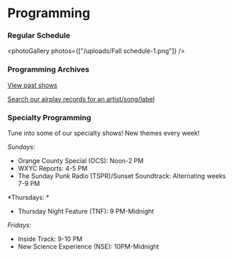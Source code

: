 
# Programming

### Regular Schedule

<photoGallery photos={["/uploads/Fall schedule-1.png"]} />

### Programming Archives

[View past shows](http://wxyc.info/playlists/radioWeek)

[Search our airplay records for an artist/song/label](http://wxyc.info/playlists/searchPlaylists)

### Specialty Programming

Tune into some of our specialty shows! New themes every week!

*Sundays:*

* Orange County Special (OCS): Noon-2 PM
* WXYC Reports: 4-5 PM
* The Sunday Punk Radio (TSPR)/Sunset Soundtrack: Alternating weeks 7-9 PM

*Thursdays: *

* Thursday Night Feature (TNF): 9 PM-Midnight

*Fridays:*

* Inside Track: 9-10 PM
* New Science Experience (NSE): 10PM-Midnight
